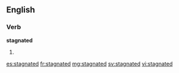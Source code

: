 ==English==

===Verb===
'''stagnated'''

# {{past of|stagnate}}

[[es:stagnated]]
[[fr:stagnated]]
[[mg:stagnated]]
[[sv:stagnated]]
[[vi:stagnated]]